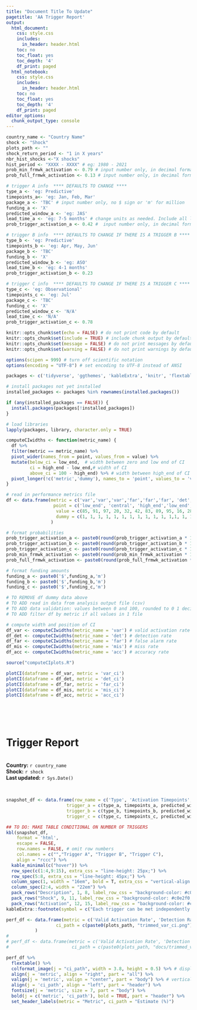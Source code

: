 ```yaml
---
title: "Document Title To Update"
pagetitle: 'AA Trigger Report'
output:
  html_document:
    css: style.css
    includes:
      in_header: header.html
    toc: no
    toc_float: yes
    toc_depth: '4'
    df_print: paged
  html_notebook:
    css: style.css
    includes:
      in_header: header.html
    toc: no
    toc_float: yes
    toc_depth: '4'
    df_print: paged
editor_options:
  chunk_output_type: console
---
```

<style type="text/css">
.main-container {
  max-width: 90%;
  margin-left: auto;
  margin-right: auto;
}
</style>

```r
country_name <- "Country Name"
shock <- "Shock"
plots_path <- ""
shock_return_period <- "1 in X years"
nbr_hist_shocks <-"X shocks"
hist_period <- "XXXX - XXXX" # eg: 1980 - 2021
prob_min_frmwk_activation <- 0.79 # input number only, in decimal format
prob_full_frmwk_activation <- 0.13 # input number only, in decimal format

# trigger A info  **** DEFAULTS TO CHANGE **** 
type_a <- 'eg: Predictive' 
timepoints_a<- 'eg: Jan, Feb, Mar'
package_a <- 'TBC' # input number only, no $ sign or 'm' for million
funding_a <- 'X'
predicted_window_a <- 'eg: JAS' 
lead_time_a <- 'eg: 7-5 months' # change units as needed. Include all lead times if multiple activation timepoints
prob_trigger_activation_a <- 0.42 #  input number only, in decimal format

# trigger B info  **** DEFAULTS TO CHANGE IF THERE IS A TRIGGER B **** 
type_b <- 'eg: Predictive'
timepoints_b <- 'eg: Apr, May, Jun'
package_b <- 'TBC'
funding_b <- 'X' 
predicted_window_b <- 'eg: ASO'
lead_time_b <- 'eg: 4-1 months'
prob_trigger_activation_b <- 0.23 

# trigger C info  **** DEFAULTS TO CHANGE IF THERE IS A TRIGGER C **** 
type_c <- 'eg: Observational'
timepoints_c <- 'eg: Jul'
package_c <- 'TBC'
funding_c <- 'X'
predicted_window_c <- 'N/A'
lead_time_c <- 'N/A'
prob_trigger_activation_c <- 0.78

```

```r
knitr::opts_chunk$set(echo = FALSE) # do not print code by default
knitr::opts_chunk$set(include = TRUE) # include chunk output by default
knitr::opts_chunk$set(message = FALSE) # do not print messages by default
knitr::opts_chunk$set(warning = FALSE) # do not print warnings by default

options(scipen = 999) # turn off scientific notation
options(encoding = "UTF-8") # set encoding to UTF-8 instead of ANSI
```

```r
packages <- c('tidyverse', 'ggthemes', 'kableExtra', 'knitr', 'flextable')

# install packages not yet installed
installed_packages <- packages %in% rownames(installed.packages())

if (any(installed_packages == FALSE)) {
  install.packages(packages[!installed_packages])
}

# load libraries 
lapply(packages, library, character.only = TRUE)

```

```r
computeCIwidths <- function(metric_name) { 
  df %>%
  filter(metric == metric_name) %>%
  pivot_wider(names_from = point, values_from = value) %>%
  mutate(below_ci = low_end,  # width between zero and low end of CI
         ci = high_end - low_end,# width of CI
         above_ci = 100 - high_end) %>% # width between high_end of CI and 100
  pivot_longer(!c('metric','dummy'), names_to = 'point', values_to = 'value')
}
```

```r
# read in performance metrics file
df <- data.frame(metric = c('var','var','var','far','far','far', 'det', 'det', 'det', 'mis', 'mis', 'mis', 'acc', 'acc', 'acc'),
                  point = c('low_end', 'central', 'high_end','low_end', 'central', 'high_end', 'low_end', 'central', 'high_end', 'low_end', 'central', 'high_end', 'low_end', 'central', 'high_end'), 
                   value = c(85, 91, 97, 20, 32, 42, 83, 89, 95, 16, 28, 38, 45, 50, 55),
                   dummy = c(1, 1, 1, 1, 1, 1, 1, 1, 1, 1, 1, 1,1, 1, 1)
                 )

# format probabilities
prob_trigger_activation_a <- paste0(round(prob_trigger_activation_a * 100, 1), '%')
prob_trigger_activation_b <- paste0(round(prob_trigger_activation_b * 100, 1), '%')
prob_trigger_activation_c <- paste0(round(prob_trigger_activation_c * 100, 1), '%')
prob_min_frmwk_activation <- paste0(round(prob_min_frmwk_activation * 100, 1), '%')
prob_full_frmwk_activation <- paste0(round(prob_full_frmwk_activation * 100, 1), '%')

# format funding amounts
funding_a <- paste0('$',funding_a,'m')
funding_b <- paste0('$',funding_b,'m')
funding_c <- paste0('$',funding_c,'m')

# TO REMOVE df dummy data above
# TO ADD read in data from analysis output file (csv)
# TO ADD data validation: values between 0 and 100, rounded to 0 1 decimal, low_end < central < high_end
# TO ADD filter df by metric if all values in 1 file 
```

```r

# compute width and position of CI 
df_var <- computeCIwidths(metric_name = 'var') # valid activation rate 
df_det <- computeCIwidths(metric_name = 'det') # detection rate
df_far <- computeCIwidths(metric_name = 'far') # false alarm rate
df_mis <- computeCIwidths(metric_name = 'mis') # miss rate
df_acc <- computeCIwidths(metric_name = 'acc') # accuracy rate


```

```r
source("computeCIplots.R")

plotCI(dataframe = df_var, metric = 'var_ci') 
plotCI(dataframe = df_det, metric = 'det_ci') 
plotCI(dataframe = df_far, metric = 'far_ci') 
plotCI(dataframe = df_mis, metric = 'mis_ci') 
plotCI(dataframe = df_acc, metric = 'acc_ci') 
```

<br> 
<br>
<br>

# Trigger Report
<br>
**Country:** `r country_name`
<br>
**Shock:** `r shock`
<br>
**Last updated:** `r Sys.Date()`

<br>

```r

snapshot_df <- data.frame(row_name = c('Type', 'Activation Timepoints', 'Predicted Window', 'Lead Time', 'Valid Activation Rate', 'Detection Rate', 'False Alarm Rate', 'Miss Rate' , 'Shock Return Period', 'Nbr of Historical Shocks', 'Historical Period', 'Activity Package', 'Funding Package', 'Prob. Min. Framework Activation', 'Prob. Full Framework Activation'),
                       trigger_a = c(type_a, timepoints_a, predicted_window_a, lead_time_a, paste0("<img src=trimmed_var_ci.png"), paste0("<","img src=","trimmed_det_ci",".png",">"), paste0("<","img src=","trimmed_far_ci",".png",">"), paste0("<","img src=","trimmed_mis_ci",".png",">"), shock_return_period, nbr_hist_shocks, hist_period, package_a, funding_a, paste0("<","img src=","trimmed_var_ci",".png",">"), paste0("<","img src=","trimmed_var_ci",".png",">")),
                       trigger_b = c(type_b, timepoints_b, predicted_window_b, lead_time_b, paste0("<","img src=","trimmed_var_ci",".png",">"), paste0("<","img src=","trimmed_det_ci",".png",">"), paste0("<","img src=","trimmed_far_ci",".png",">"), paste0("<","img src=","trimmed_mis_ci",".png",">"), shock_return_period, nbr_hist_shocks, hist_period, package_b, funding_b, paste0("<","img src=","trimmed_var_ci",".png",">"), paste0("<","img src=","trimmed_var_ci",".png",">")),
                       trigger_c = c(type_c, timepoints_c, predicted_window_c, lead_time_c, paste0("<","img src=","trimmed_var_ci",".png",">"), paste0("<","img src=","trimmed_det_ci",".png",">"), paste0("<","img src=","trimmed_far_ci",".png",">"), paste0("<","img src=","trimmed_mis_ci",".png",">"), shock_return_period, nbr_hist_shocks, hist_period,package_c, funding_c, paste0("<","img src=","trimmed_var_ci",".png",">"), paste0("<","img src=","trimmed_var_ci",".png",">")))

## TO DO: MAKE TABLE CONDITIONAL ON NUMBER OF TRIGGERS
kbl(snapshot_df,
    format = 'html',
    escape = FALSE,
    row.names = FALSE, # omit row numbers
    col.names = c("","Trigger A", "Trigger B", "Trigger C"), 
    align = "rccc") %>%
  kable_minimal(c("hover")) %>%
  row_spec(c(1:4,9:15), extra_css = "line-height: 25px;") %>%
  row_spec(5:8, extra_css = "line-height: 45px;") %>%
  column_spec(1, width = "16em", bold = T, extra_css = "vertical-align: bottom;") %>%
  column_spec(2:4, width = "22em") %>%
  pack_rows("Description", 1, 8, label_row_css = "background-color: #c0e2f0; color: #000000;") %>%
  pack_rows("Shock", 9, 11, label_row_css = "background-color: #c0e2f0; color: #000000;") %>%
  pack_rows("Activation", 12, 15, label_row_css = "background-color: #c0e2f0; color: #000000;") %>%
kableExtra::footnote(symbol = c("Each trigger can be met independently from the others. Only 1 activation can occur per trigger in a given year."))

```

``` r

perf_df <- data.frame(metric = c('Valid Activation Rate', 'Detection Rate', 'False Alarm Rate', 'Miss Rate'),
                   ci_path = c(paste0(plots_path, "trimmed_var_ci.png"), paste0(plots_path, "trimmed_det_ci.png"), paste0(plots_path, "trimmed_far_ci.png"), paste0(plots_path, "trimmed_mis_ci.png"))
           )
# 
# perf_df <- data.frame(metric = c('Valid Activation Rate', 'Detection Rate', 'False Alarm Rate', 'Miss Rate'),
#                        ci_path = c(paste0(plots_path, "docs/trimmed_var_ci.png"), paste0(plots_path, "docs/trimmed_det_ci.png"), paste0(plots_path, "docs/trimmed_far_ci.png"), paste0(plots_path, "docs/trimmed_mis_ci.png")))

perf_df %>%
  flextable() %>%
  colformat_image(j = "ci_path", width = 3.8, height = 0.5) %>% # display confidence interval images
  align(j = 'metric', align = "right", part = "all") %>%
  valign(j = 'metric', valign = "center", part = "body") %>% # vertical alignment
  align(j = 'ci_path', align = "left", part = "header") %>%
  fontsize(j = 'metric', size = 7, part = "body") %>%
  bold(j = c('metric', 'ci_path'), bold = TRUE, part = "header") %>%
  set_header_labels(metric = "Metric", ci_path = "Estimate (%)")
  


```


